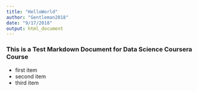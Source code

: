 ```yaml
---
title: "HelloWorld"
author: "Gentleman2018"
date: "9/17/2018"
output: html_document
---
```

### This is a Test Markdown Document for Data Science Coursera Course

* first item
* second item
* third item
